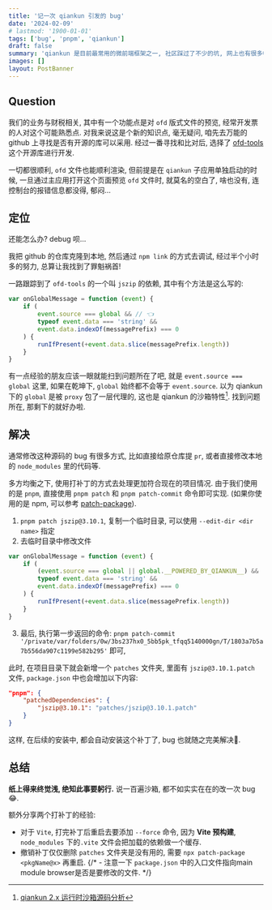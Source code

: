 ```yaml
---
title: '记一次 qiankun 引发的 bug'
date: '2024-02-09'
# lastmod: '1900-01-01'
tags: ['bug', 'pnpm', 'qiankun']
draft: false
summary: 'qiankun 是目前最常用的微前端框架之一, 社区踩过了不少的坑, 网上也有很多帖子, 俺也记录一下本次踩到的小坑吧, 进来看看你遇见过没.'
images: []
layout: PostBanner
---
```


## Question

我们的业务与财税相关, 其中有一个功能点是对 `ofd` 版式文件的预览, 经常开发票的人对这个可能熟悉点.
对我来说这是个新的知识点, 毫无疑问, 咱先去万能的 github 上寻找是否有开源的库可以采用. 经过一番寻找和比对后, 选择了 [ofd-tools](https://github.com/zbczbc2006/ofd-tools) 这个开源库进行开发.

一切都很顺利, `ofd` 文件也能顺利渲染, 但前提是在 `qiankun` 子应用单独启动的时候, 一旦通过主应用打开这个页面预览 `ofd` 文件时, 就莫名的空白了, 啥也没有, 连控制台的报错信息都没得, 郁闷...

## 定位

还能怎么办? debug 呗...

我把 github 的仓库克隆到本地, 然后通过 `npm link` 的方式去调试, 经过半个小时多的努力, 总算让我找到了罪魁祸首!

一路跟踪到了 `ofd-tools` 的一个叫 `jszip` 的依赖, 其中有个方法是这么写的:

```js
var onGlobalMessage = function (event) {
    if (
        event.source === global && // 👈
        typeof event.data === 'string' &&
        event.data.indexOf(messagePrefix) === 0
    ) {
        runIfPresent(+event.data.slice(messagePrefix.length))
    }
}
```

有一点经验的朋友应该一眼就能扫到问题所在了吧, 就是 `event.source === global` 这里, 如果在乾坤下, `global` 始终都不会等于 `event.source`.
以为 qiankun 下的 `global` 是被 `proxy` 包了一层代理的, 这也是 qiankun 的沙箱特性[^1]. 找到问题所在, 那剩下的就好办啦.

## 解决

通常修改这种源码的 bug 有很多方式, 比如直接给原仓库提 `pr`, 或者直接修改本地的 `node_modules` 里的代码等.

多方均衡之下, 使用打补丁的方式去处理更加符合现在的项目情况. 由于我们使用的是 `pnpm`, 直接使用 `pnpm patch` 和 `pnpm patch-commit` 命令即可实现.
(如果你使用的是 npm, 可以参考 [patch-package](https://www.npmjs.com/package/patch-package)).

1. `pnpm patch jszip@3.10.1`, 复制一个临时目录, 可以使用 `--edit-dir <dir name>` 指定
2. 去临时目录中修改文件

```js
var onGlobalMessage = function (event) {
    if (
        (event.source === global || global.__POWERED_BY_QIANKUN__) &&
        typeof event.data === 'string' &&
        event.data.indexOf(messagePrefix) === 0
    ) {
        runIfPresent(+event.data.slice(messagePrefix.length))
    }
}
```

3. 最后, 执行第一步返回的命令: `pnpm patch-commit '/private/var/folders/0w/3bs237hx0_5bb5pk_tfqq5140000gn/T/1803a7b5a7b556da907c1199e582b295'` 即可,

此时, 在项目目录下就会新增一个 `patches` 文件夹, 里面有 `jszip@3.10.1.patch` 文件, `package.json` 中也会增加以下内容:

```json
"pnpm": {
    "patchedDependencies": {
        "jszip@3.10.1": "patches/jszip@3.10.1.patch"
    }
}
```

这样, 在后续的安装中, 都会自动安装这个补丁了, bug 也就随之完美解决🎉.

## 总结

**纸上得来终觉浅, 绝知此事要躬行.** 说一百遍沙箱, 都不如实实在在的改一次 bug 😂.

额外分享两个打补丁的经验:

- 对于 `Vite`, 打完补丁后重启去要添加 `--force` 命令, 因为 **Vite 预构建**, `node_modules` 下的`.vite` 文件会把加载的依赖做一个缓存.
- 撤销补丁仅仅删除 `patches` 文件夹是没有用的, 需要 `npx patch-package <pkgName@x>` 再重启.
  {/* - 注意一下 `package.json` 中的入口文件指向main module browser是否是要修改的文件. */}

[^1]: [qiankun 2.x 运行时沙箱源码分析](https://www.cnblogs.com/liyongning/p/15867403.html)
